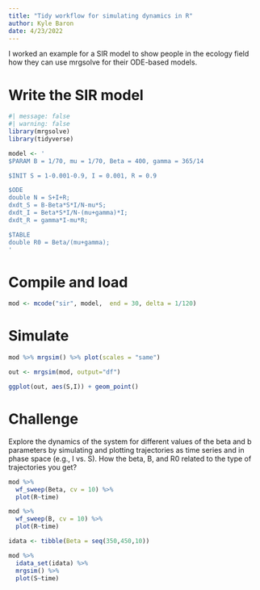 ```yaml
---
title: "Tidy workflow for simulating dynamics in R"
author: Kyle Baron
date: 4/23/2022
---
```


I worked an example for a SIR model to show people in the ecology field how
they can use mrgsolve for their ODE-based models.

# Write the  SIR model

```r
#| message: false
#| warning: false
library(mrgsolve)
library(tidyverse)

model <- '
$PARAM B = 1/70, mu = 1/70, Beta = 400, gamma = 365/14

$INIT S = 1-0.001-0.9, I = 0.001, R = 0.9

$ODE
double N = S+I+R;
dxdt_S = B-Beta*S*I/N-mu*S;
dxdt_I = Beta*S*I/N-(mu+gamma)*I;
dxdt_R = gamma*I-mu*R;

$TABLE
double R0 = Beta/(mu+gamma);
'
```

# Compile and load

```r
mod <- mcode("sir", model,  end = 30, delta = 1/120)
```

# Simulate
```r

mod %>% mrgsim() %>% plot(scales = "same")
```

```r
out <- mrgsim(mod, output="df")

ggplot(out, aes(S,I)) + geom_point()
```


# Challenge

Explore the dynamics of the system for different values of the beta and b 
parameters by simulating and plotting trajectories as time series and in 
phase space (e.g., I vs. S). How the beta, B, and R0 related to the type of 
trajectories you get?


```r
mod %>%
  wf_sweep(Beta, cv = 10) %>%
  plot(R~time)
```


```r
mod %>%
  wf_sweep(B, cv = 10) %>%
  plot(R~time)
```


```r
idata <- tibble(Beta = seq(350,450,10))

mod %>% 
  idata_set(idata) %>% 
  mrgsim() %>% 
  plot(S~time)
```

